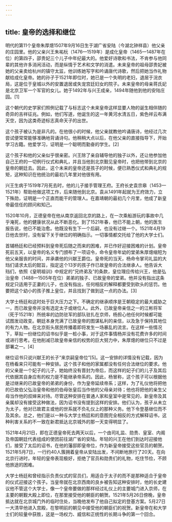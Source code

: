```yaml
---
---
---
```

title: 皇帝的选择和继位
---



明代的第11个皇帝朱厚熜1507年9月16日生于湖广省安陆（今湖北钟祥县）他父亲的庄园里。他的父亲兴王朱祐杬（1476—1519年）是成化皇帝（1465—1487年在位）的第四子，邵贵妃三个儿子中年纪最大的。他爱好诗歌和书法，不肯参与他同辈的其他许多消闲活动，而是纵情于艺术和文学的消遣。未来皇帝的祖母邵贵妃被她的父亲卖给杭州的镇守太监，他训练她写字和吟诵唐代诗歌，然后把她当作礼物献给成化皇帝。她的孙子于1521年即位时，她已是一个失明的老妇，退居于浣衣局，这是位于皇城以外的安置退居或失宠宫廷妇女的院子。未来皇帝的母亲蒋氏妃是北京卫军一个军官的女儿。她于1492年与兴王成亲，1494年随他到他的安陆庄园。[1]

这个朝代的史学家们照例记载了与标志这个未来皇帝这样显要人物的诞生相伴随的奇异的吉祥征兆。例如，他们写道，他诞生的这一年黄河水清五日，紫色祥云布满天空，因为这类奇迹标志真命天子的出世。

这个孩子被认为是非凡的。在他很小的时候，他父亲就教他吟诵唐诗，他经过几次尝试便常常能够准确地背诵诗句。他稍稍大点以后，在他父亲的直接指导下，开始学习古籍。他爱学习，证明是一个聪明而勤奋的学生。[2]

这个孩子和他的父亲似乎很亲密。兴王除了亲自辅导他的独子以外，还让他参加他自己王府的一切例行仪式和典礼，并且当他到北京觐见皇帝时，也把他带到北京的皇帝的朝廷去。因此，这个未来的皇帝还是孩子的时候，便已熟悉仪式和典礼的规矩，这种知识在他统治的最初几年里对他很有用。

兴王生病于1519年7月死去时，他的儿子接手管理王府。王府长史袁宗皋（1453—1521年）帮助他做这项工作，后来随他到北京。袁从1491年起就为王府效力，立下殊勋，证明是一个正直而能干的管理人。在嘉靖朝的最初几个月里，他成了新皇帝最信任的顾问和知己。

1520年10月，正德皇帝在他从南京返回北京的路上，在一次乘船游玩的事故中几乎淹死，他的健康状况从此不断恶化。到了1521年春，他已不能上朝，他的医生报告说，他已不能治愈。他既没有生下一个后嗣，也没有过继一个。1521年4月19日他去世时，没有留下关于继位的明确指示。一切事情都交托给了他的大学士们。

首辅杨廷和已经预料到皇帝死后随之而来的困难，并已作好迎接困难的计划。皇帝死前五天，以皇帝的名义专门颁布了一项诏令，命令皇帝年幼的堂弟朱厚熜缩短为他父亲服丧的时间，并承袭他的兴献王爵位。皇帝死的当天，杨命令掌司礼监的大珰们请求太后的懿旨，指定这个13岁的孩子作已故皇帝的合法继承人。他告诉大珰们，依照《皇明祖训》中规定的“兄终弟及”的条款，皇位理应传给兴王，他是弘治皇帝（1488—1505年在位）弟弟的独子、已故皇帝的堂弟。他并没有指出这条规定只适用于正妻的儿子，也没有指出，任何相反的解释都要受到砍头的惩罚。他要把这个幼小的孩子推上皇位，并且找到了做到这一点的办法。[3]

大学士杨廷和这时处于巨大压力之下。不确定的继承顺序是王朝稳定的最大威胁之一，而已故皇帝并没有选定太子或继位人。此外，已故皇帝亲信之一的江彬将军（死于1521年）所统率的边防驻军的部队驻扎在京师，杨担心他任何时候都可能试图发动政变。朝廷本身充满了已故皇帝的图谋私利的亲信，以及急于保持其地位的有力人物。在北京街头居民传播着即将发生一场暴乱的流言。在这样一些情况下，草拟一份继位的诏书似乎是一桩小事，对于这件事情杨并没有花费许多的时间或进行思考。在他削减已故皇帝亲信的权势的巨大努力中，朱厚熜的继位只不过是部署之一。[4]

继位诏书只说兴献王的长子“来京嗣皇帝位”[5]。这一安排的详情没有记载，因为在杨看来只可能有一种安排。这个孩子和他的家属都没有任何合法继位的要求。他的父亲是一个妃子的儿子，她始终没有晋封为帝后，而这样的妃子们的儿子及其后代依据其自身应有的权力是不能继承帝系的。因此，杨冒称，这个孩子可以根据他是过继来的已故皇帝的弟弟的身份，作为皇帝延续帝系；这样，为了礼仪他将把他的已故伯父弘治皇帝和他的伯母张皇后当作他的父母亲对待；他也将把他的亲生父母当作他的叔婶来对待。尽管这种安排在普通人家和皇室中是常见的，新皇帝及其亲属却没有接受这种做法，因为诏书没有提到这样的安排。他们认为，孩子从未立为太子，他对已故君主或他的世系就不负礼仪上的那种义务。他下令登基继位而不及其余。总之，他们是以一种与大学士杨廷和的意图完全相反的方式解释诏书，这种利害关系的不一致在新君抵达北京城外的那一天变得明显了。

1521年4月21日，即在正德皇帝死去两天以后，一个由司礼监、勋贵、皇室、内阁及帝国朝廷代表组成的使团前往湖广省的安陆。年轻的兴王在他们到达时迎接他们，接受了太后的诏书，在他的藩邸即皇帝位，作为新皇帝接受这些官员的朝贺。1521年5月7日，一行约40人簇拥着皇帝从安陆出发，不间断地旅行了20天。在向北京行进时，年轻的皇帝表现极好，拒绝了官员和勋贵们的礼物，吃住节俭，不顾他旅途的困难。

大学士杨廷和曾经指示负责仪式的官员们，用适合于太子的而不是那种适合于皇帝的仪式迎接这个孩子。当皇帝就在北京西南的良乡被告知这种安排时，他的长史建议他不管这个大学士，像一个皇帝要做的那样经过礼仪上的主要城门进入京师，在主要的朝觐大殿上即位，在那里接受他的朝臣的朝贺。1521年5月26日傍晚，皇帝抵达就在北京城门外的临时住处，当晚他发布了他自己拟定的登基方案。5月27日一大清早他进入宫殿，在黎明前的朝见中接受他的朝臣们的祝贺。新皇帝在和大学士们的较量中获胜，这是一场权力、威信和正统性的长期斗争的第一个回合。
